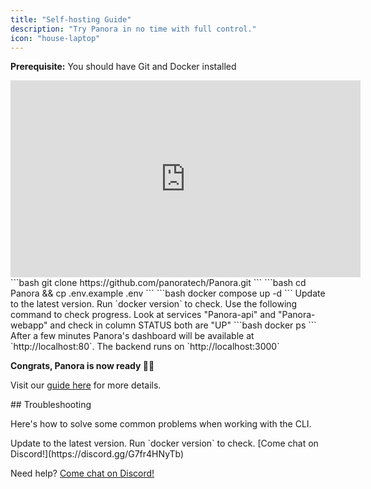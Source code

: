 ```yaml
---
title: "Self-hosting Guide"
description: "Try Panora in no time with full control."
icon: "house-laptop"
---
```


<Info>**Prerequisite:** You should have Git and Docker installed</Info>

<iframe
  width="560"
  height="315"
  src="https://www.youtube.com/watch?v=8UjtKuMeyk0"
  title="YouTube video player"
  frameborder="0"
  allow="accelerometer; autoplay; clipboard-write; encrypted-media; gyroscope; picture-in-picture"
  allowfullscreen
></iframe>



<Steps>
  <Step title="Open a terminal and type this to download Panora:">
    ```bash 
git clone https://github.com/panoratech/Panora.git
```
  </Step>

<Step title="Prepare the installation:">
  ```bash 
  cd Panora && cp .env.example .env 
  ```
</Step>

  <Step title="Start Panora:">
    ```bash
    docker compose up -d
    ```
<AccordionGroup>
  <Accordion title="If you want to build Panora from sources, check">
    Update to the latest version. Run `docker version` to check.
  </Accordion>

</AccordionGroup>

  </Step>

  <Step title="Check Panora is Running">

<Check>
  Use the following command to check progress. Look at services "Panora-api" and  "Panora-webapp" and check in column STATUS both are "UP"
  ```bash
  docker ps
  ```
After a few minutes Panora's dashboard will be available at `http://localhost:80`.
The backend runs on `http://localhost:3000`

**Congrats, Panora is now ready 🍾🔥**

</Check>
  </Step>

  <Step title="Next? Generate API keys and start building">

Visit our [guide here](/core-concepts/auth) for more details.

  </Step>
</Steps>
## Troubleshooting

Here's how to solve some common problems when working with the CLI.

<AccordionGroup>
  <Accordion title="Docker is not working">
    Update to the latest version. Run `docker version` to check.
  </Accordion>

  <Accordion title="Getting another error">
   [Come chat on Discord!](https://discord.gg/G7fr4HNyTb)
  </Accordion>
</AccordionGroup>

Need help? [Come chat on Discord!](https://discord.gg/G7fr4HNyTb)
